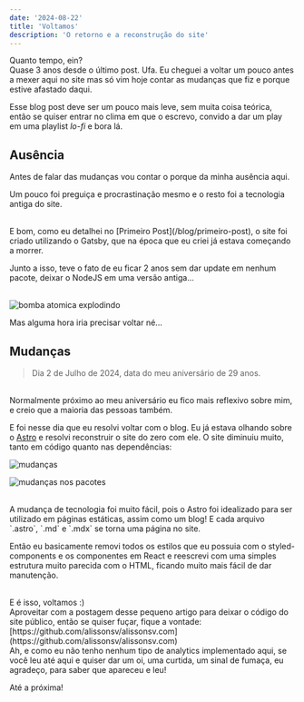 ```yaml
---
date: '2024-08-22'
title: 'Voltamos'
description: 'O retorno e a reconstrução do site'
---
```


Quanto tempo, ein?
<br/>
Quase 3 anos desde o último post. Ufa. Eu cheguei a voltar um pouco antes a mexer aqui no site mas só vim hoje contar as mudanças que fiz e porque estive afastado daqui.

Esse blog post deve ser um pouco mais leve, sem muita coisa teórica, então se quiser entrar no clima em que o escrevo, convido a dar um play em uma playlist _lo-fi_ e bora lá.

## Ausência

Antes de falar das mudanças vou contar o porque da minha ausência aqui.

Um pouco foi preguiça e procrastinação mesmo e o resto foi a tecnologia antiga do site.

<br/>
E bom, como eu detalhei no [Primeiro Post](/blog/primeiro-post), o site foi criado utilizando o Gatsby, que na época que eu criei já estava começando a morrer.

Junto a isso, teve o fato de eu ficar 2 anos sem dar update em nenhum pacote, deixar o NodeJS em uma versão antiga...

<br/>
<img src="https://j.gifs.com/v2jNzm.gif" alt="bomba atomica explodindo"/>

Mas alguma hora iria precisar voltar né...

## Mudanças

> Dia 2 de Julho de 2024, data do meu aniversário de 29 anos.
<br/>
Normalmente próximo ao meu aniversário eu fico mais reflexivo sobre mim, e creio que a maioria das pessoas também.

E foi nesse dia que eu resolvi voltar com o blog. Eu já estava olhando sobre o [Astro](https://astro.build/) e resolvi reconstruir o site do zero com ele.
O site diminuiu muito, tanto em código quanto nas dependências:

![mudanças](../../images/2024-08-21-changes.png)

![mudanças nos pacotes](../../images/2024-08-21-packages-changes.png)

<br/>
A mudança de tecnologia foi muito fácil, pois o Astro foi idealizado para ser utilizado em páginas estáticas, assim como um blog! E cada arquivo `.astro`, `.md` e `.mdx` se torna uma página no site.

Então eu basicamente removi todos os estilos que eu possuia com o styled-components e os componentes em React e reescrevi com uma simples estrutura muito parecida com o HTML, ficando muito mais fácil de dar manutenção.

<br/>
E é isso, voltamos :)

<br/>
Aproveitar com a postagem desse pequeno artigo para deixar o código do site público, então se quiser fuçar, fique a vontade: [https://github.com/alissonsv/alissonsv.com](https://github.com/alissonsv/alissonsv.com)

<br/>
Ah, e como eu não tenho nenhum tipo de analytics implementado aqui, se você leu até aqui e quiser dar um oi, uma curtida, um sinal de fumaça, eu agradeço, para saber que apareceu e leu! 

Até a próxima!
